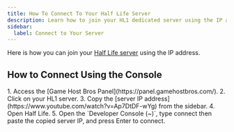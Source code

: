 ```yaml
---
title: How To Connect To Your Half Life Server
description: Learn how to join your HL1 dedicated server using the IP address.
sidebar:
  label: Connect to Your Server
---
```


Here is how you can join your [Half Life server](https://www.gamehostbros.com/half-life-1-server-hosting/) using the IP address.

## How to Connect Using the Console
<Steps>
1. Access the [Game Host Bros Panel](https://panel.gamehostbros.com/).
2. Click on your HL1 server.
3. Copy the [server IP address](https://www.youtube.com/watch?v=Ap7DtDF-wYg) from the sidebar.
4. Open Half Life.
5. Open the `Developer Console (~)`, type connect then paste the copied server IP, and press Enter to connect.
</Steps>